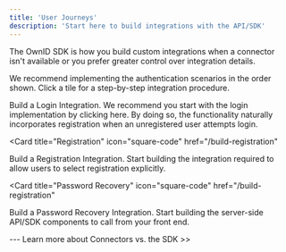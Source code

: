 ```yaml
---
title: 'User Journeys'
description: 'Start here to build integrations with the API/SDK'
---
```


The OwnID SDK is how you build custom integrations when a connector isn't available or you prefer greater control over integration details.

We recommend implementing the authentication scenarios in the order shown. Click a tile for a step-by-step integration procedure.

<CardGroup>

<Card title="Login" icon="leaf" href="/development">
Build a Login Integration. We recommend you start with the login implementation by clicking here. By doing so, the functionality naturally incorporates registration when an unregistered user attempts login.
</Card>

<Card
  title="Registration"
  icon="square-code"
  href="/build-registration"
>
Build a Registration Integration. Start building the integration required to allow users to select registration explicitly.

</Card>

<Card
  title="Password Recovery"
  icon="square-code"
  href="/build-registration"
>
Build a Password Recovery Integration. Start building the server-side API/SDK components to call from your front end.

</Card>
</CardGroup>




<Steps>
        <Step title="Login">
    </Step>
        <Step title="Register">
    </Step>
        <Step title="Password Recovery">
    </Step>
</Steps>
---
Learn more about Connectors vs. the SDK >>

